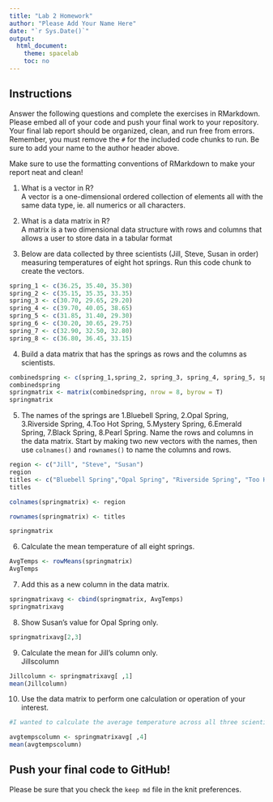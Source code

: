 ```yaml
---
title: "Lab 2 Homework"
author: "Please Add Your Name Here"
date: "`r Sys.Date()`"
output:
  html_document:
    theme: spacelab
    toc: no
---
```


## Instructions
Answer the following questions and complete the exercises in RMarkdown. Please embed all of your code and push your final work to your repository. Your final lab report should be organized, clean, and run free from errors. Remember, you must remove the `#` for the included code chunks to run. Be sure to add your name to the author header above.  

Make sure to use the formatting conventions of RMarkdown to make your report neat and clean!  

1. What is a vector in R?  
A vector is a one-dimensional ordered collection of elements all with the same data type, ie. all numerics or all characters.

2. What is a data matrix in R?  
A matrix is a two dimensional data structure with rows and columns that allows a user to store data in a tabular format

3. Below are data collected by three scientists (Jill, Steve, Susan in order) measuring temperatures of eight hot springs. Run this code chunk to create the vectors.  
```r
spring_1 <- c(36.25, 35.40, 35.30)
spring_2 <- c(35.15, 35.35, 33.35)
spring_3 <- c(30.70, 29.65, 29.20)
spring_4 <- c(39.70, 40.05, 38.65)
spring_5 <- c(31.85, 31.40, 29.30)
spring_6 <- c(30.20, 30.65, 29.75)
spring_7 <- c(32.90, 32.50, 32.80)
spring_8 <- c(36.80, 36.45, 33.15)
```

4. Build a data matrix that has the springs as rows and the columns as scientists.  
```r
combinedspring <- c(spring_1,spring_2, spring_3, spring_4, spring_5, spring_6, spring_7, spring_8)
combinedspring
springmatrix <- matrix(combinedspring, nrow = 8, byrow = T)
springmatrix


```


5. The names of the springs are 1.Bluebell Spring, 2.Opal Spring, 3.Riverside Spring, 4.Too Hot Spring, 5.Mystery Spring, 6.Emerald Spring, 7.Black Spring, 8.Pearl Spring. Name the rows and columns in the data matrix. Start by making two new vectors with the names, then use `colnames()` and `rownames()` to name the columns and rows.
```r
region <- c("Jill", "Steve", "Susan")
region
titles <- c("Bluebell Spring","Opal Spring", "Riverside Spring", "Too Hot Spring", "Mystery spring", "Emerald Spring", "Black Spring", "Pearl Spring")
titles

colnames(springmatrix) <- region

rownames(springmatrix) <- titles

springmatrix

```


6. Calculate the mean temperature of all eight springs.
```r
AvgTemps <- rowMeans(springmatrix)
AvgTemps
```


7. Add this as a new column in the data matrix.  
```r
springmatrixavg <- cbind(springmatrix, AvgTemps)
springmatrixavg
```


8. Show Susan's value for Opal Spring only.
```r
springmatrixavg[2,3]
```


9. Calculate the mean for Jill's column only.  
Jillscolumn
```r
Jillcolumn <- springmatrixavg[ ,1]
mean(Jillcolumn)
```

10. Use the data matrix to perform one calculation or operation of your interest.
```r
#I wanted to calculate the average temperature across all three scientists for all eight springs.

avgtempscolumn <- springmatrixavg[ ,4]
mean(avgtempscolumn)
```

## Push your final code to GitHub!
Please be sure that you check the `keep md` file in the knit preferences.  